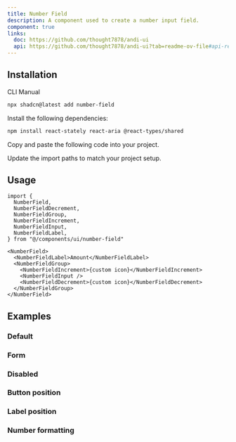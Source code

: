 ```yaml
---
title: Number Field
description: A component used to create a number input field.
component: true
links:
  doc: https://github.com/thought7878/andi-ui
  api: https://github.com/thought7878/andi-ui?tab=readme-ov-file#api-reference
---
```


<ComponentPreview
  name="number-field-demo"
  description="A number field component."
/>

## Installation

<Tabs defaultValue="cli">

<TabsList>
  <TabsTrigger value="cli">CLI</TabsTrigger>
  <TabsTrigger value="manual">Manual</TabsTrigger>
</TabsList>
<TabsContent value="cli">

```bash
npx shadcn@latest add number-field
```

</TabsContent>

<TabsContent value="manual">

<Steps>

<Step>Install the following dependencies:</Step>

```bash
npm install react-stately react-aria @react-types/shared
```

<Step>Copy and paste the following code into your project.</Step>

<ComponentSource name="number-field" />

<Step>Update the import paths to match your project setup.</Step>

</Steps>

</TabsContent>

</Tabs>

## Usage

```tsx
import {
  NumberField,
  NumberFieldDecrement,
  NumberFieldGroup,
  NumberFieldIncrement,
  NumberFieldInput,
  NumberFieldLabel,
} from "@/components/ui/number-field"
```

```tsx
<NumberField>
  <NumberFieldLabel>Amount</NumberFieldLabel>
  <NumberFieldGroup>
    <NumberFieldIncrement>{custom icon}</NumberFieldIncrement>
    <NumberFieldInput />
    <NumberFieldDecrement>{custom icon}</NumberFieldDecrement>
  </NumberFieldGroup>
</NumberField>
```

## Examples

### Default

<ComponentPreview
  name="number-field-demo"
  description="A number field component."
/>

### Form

<ComponentPreview
  name="number-field-form"
  description="A number field component with form controls."
/>

### Disabled

<ComponentPreview
  name="number-field-disabled"
  description="A number field component with disabled state."
/>

### Button position

<ComponentPreview
  name="number-field-btn-position"
  description="A number field component with button position."
/>

### Label position

<ComponentPreview
  name="number-field-label-position"
  description="A number field component with label position."
/>

### Number formatting

<ComponentPreview
  name="number-field-number-formatting"
  description="A number field component with number formatting."
/>
